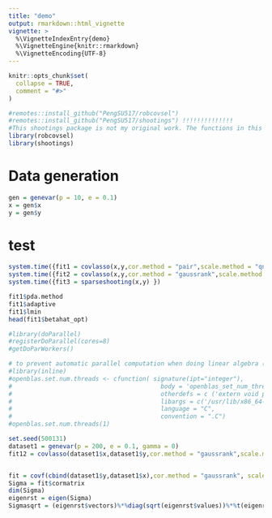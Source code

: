 ```yaml
---
title: "demo"
output: rmarkdown::html_vignette
vignette: >
  %\VignetteIndexEntry{demo}
  %\VignetteEngine{knitr::rmarkdown}
  %\VignetteEncoding{UTF-8}
---
```


```r
knitr::opts_chunk$set(
  collapse = TRUE,
  comment = "#>"
)
```

```r
#remotes::install_github("PengSU517/robcovsel")
#remotes::install_github("PengSU517/shootings") !!!!!!!!!!!!!!
#This shootings package is not my original work. The functions in this package were forked from https://github.com/ineswilms/sparse-shooting-S. I constructed a package of those functions to make them more convenient to use.
library(robcovsel)
library(shootings)
```

# Data generation 
```r
gen = genevar(p = 10, e = 0.1)
x = gen$x
y = gen$y
```

# test
```r

system.time({fit1 = covlasso(x,y,cor.method = "pair",scale.method = "qn")})  
system.time({fit2 = covlasso(x,y,cor.method = "gaussrank",scale.method = "qn")})
system.time({fit3 = sparseshooting(x,y) })

fit1$pda.method
fit1$adaptive
fit1$lmin
head(fit1$betahat_opt)

```




```r
#library(doParallel)
#registerDoParallel(cores=8)
#getDoParWorkers()

# to prevent automatic parallel computation when doing linear algebra (OpenBLAS)
#library(inline)
#openblas.set.num.threads <- cfunction( signature(ipt="integer"),
#                                         body = 'openblas_set_num_threads(*ipt);',
#                                         otherdefs = c ('extern void penblas_set_num_threads(int);'),
#                                         libargs = c('/usr/lib/x86_64-linux-gnu/openblas/libblas.so.3'),
#                                         language = "C",
#                                         convention = ".C")
#openblas.set.num.threads(1) 

```

```r
set.seed(500131)
dataset1 = genevar(p = 200, e = 0.1, gamma = 0)
fit12 = covlasso(dataset1$x,dataset1$y,cor.method = "gaussrank",scale.method = "qn")


fit = covf(cbind(dataset1$y,dataset1$x),cor.method = "gaussrank", scale.method = "qn", pda.method = "nearpd")
Sigma = fit$cormatrix
dim(Sigma)
eigenrst = eigen(Sigma)
Sigmasqrt = (eigenrst$vectors)%*%diag(sqrt(eigenrst$values))%*%t(eigenrst$vectors)

```




